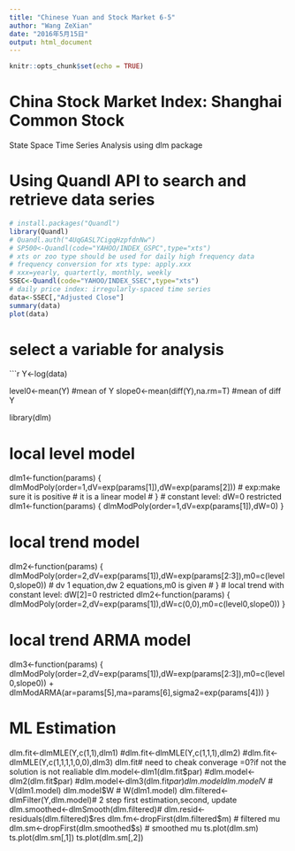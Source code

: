 ```yaml
---
title: "Chinese Yuan and Stock Market 6-5"
author: "Wang ZeXian"
date: "2016年5月15日"
output: html_document
---
```


```r
knitr::opts_chunk$set(echo = TRUE)
```

# China Stock Market Index: Shanghai Common Stock
State Space Time Series Analysis using dlm package

# Using Quandl API to search and retrieve data series
```r
# install.packages("Quandl")
library(Quandl)
# Quandl.auth("4UqGASL7CigqHzpfdnNw")
# SP500<-Quandl(code="YAHOO/INDEX_GSPC",type="xts") 
# xts or zoo type should be used for daily high frequency data
# frequency conversion for xts type: apply.xxx
# xxx=yearly, quartertly, monthly, weekly
SSEC<-Quandl(code="YAHOO/INDEX_SSEC",type="xts") 
# daily price index: irregularly-spaced time series
data<-SSEC[,"Adjusted Close"]
summary(data)
plot(data)
```
# select a variable for analysis
```r
Y<-log(data)

level0<-mean(Y) #mean of Y
slope0<-mean(diff(Y),na.rm=T) #mean of diff Y

library(dlm)

# local level model
dlm1<-function(params) {
  dlmModPoly(order=1,dV=exp(params[1]),dW=exp(params[2]))
        # exp:make sure it is positive
        # it is a linear model
        # 
}
# constant level: dW=0 restricted
dlm1<-function(params) {
  dlmModPoly(order=1,dV=exp(params[1]),dW=0)
}

# local trend model
dlm2<-function(params) {
  dlmModPoly(order=2,dV=exp(params[1]),dW=exp(params[2:3]),m0=c(level0,slope0))
        # dv 1 equation,dw 2 equations,m0 is given
        # 
}
# local trend with constant level: dW[2]=0 restricted
dlm2<-function(params) {
  dlmModPoly(order=2,dV=exp(params[1]),dW=c(0,0),m0=c(level0,slope0))
}

# local trend ARMA model
dlm3<-function(params) {
  dlmModPoly(order=2,dV=exp(params[1]),dW=exp(params[2:3]),m0=c(level0,slope0)) +  
    dlmModARMA(ar=params[5],ma=params[6],sigma2=exp(params[4]))
}

# ML Estimation 
dlm.fit<-dlmMLE(Y,c(1,1),dlm1)
#dlm.fit<-dlmMLE(Y,c(1,1,1),dlm2)
#dlm.fit<-dlmMLE(Y,c(1,1,1,1,0,0),dlm3)
dlm.fit# need to cheak converage =0?if not the solution is not realiable
dlm.model<-dlm1(dlm.fit$par)
#dlm.model<-dlm2(dlm.fit$par)
#dlm.model<-dlm3(dlm.fit$par)
dlm.model
dlm.model$V  # V(dlm1.model)
dlm.model$W  # W(dlm1.model)
dlm.filtered<-dlmFilter(Y,dlm.model)# 2 step first estimation,second, update
dlm.smoothed<-dlmSmooth(dlm.filtered)# 
dlm.resid<-residuals(dlm.filtered)$res
dlm.fm<-dropFirst(dlm.filtered$m)  # filtered mu
dlm.sm<-dropFirst(dlm.smoothed$s)  # smoothed mu
ts.plot(dlm.sm)
ts.plot(dlm.sm[,1])
ts.plot(dlm.sm[,2])
